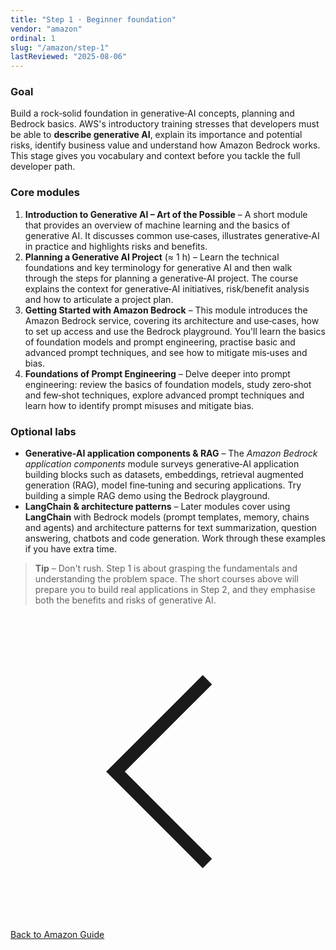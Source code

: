 ```yaml
---
title: "Step 1 · Beginner foundation"
vendor: "amazon"
ordinal: 1
slug: "/amazon/step-1"
lastReviewed: "2025-08-06"
---
```


### Goal

Build a rock‑solid foundation in generative‑AI concepts, planning and Bedrock basics.  AWS's introductory training stresses that developers must be able to **describe generative AI**, explain its importance and potential risks, identify business value and understand how Amazon Bedrock works.  This stage gives you vocabulary and context before you tackle the full developer path.

### Core modules

1. **Introduction to Generative AI – Art of the Possible** – A short module that provides an overview of machine learning and the basics of generative AI.  It discusses common use‑cases, illustrates generative‑AI in practice and highlights risks and benefits.
2. **Planning a Generative AI Project** (≈ 1 h) – Learn the technical foundations and key terminology for generative AI and then walk through the steps for planning a generative‑AI project.  The course explains the context for generative‑AI initiatives, risk/benefit analysis and how to articulate a project plan.
3. **Getting Started with Amazon Bedrock** – This module introduces the Amazon Bedrock service, covering its architecture and use‑cases, how to set up access and use the Bedrock playground.  You'll learn the basics of foundation models and prompt engineering, practise basic and advanced prompt techniques, and see how to mitigate mis‑uses and bias.
4. **Foundations of Prompt Engineering** – Delve deeper into prompt engineering: review the basics of foundation models, study zero‑shot and few‑shot techniques, explore advanced prompt techniques and learn how to identify prompt misuses and mitigate bias.

### Optional labs

* **Generative‑AI application components & RAG** – The *Amazon Bedrock application components* module surveys generative‑AI application building blocks such as datasets, embeddings, retrieval augmented generation (RAG), model fine‑tuning and securing applications.  Try building a simple RAG demo using the Bedrock playground.
* **LangChain & architecture patterns** – Later modules cover using **LangChain** with Bedrock models (prompt templates, memory, chains and agents) and architecture patterns for text summarization, question answering, chatbots and code generation.  Work through these examples if you have extra time.

> **Tip** – Don't rush.  Step 1 is about grasping the fundamentals and understanding the problem space.  The short courses above will prepare you to build real applications in Step 2, and they emphasise both the benefits and risks of generative AI.

<div className="flex justify-center mt-8 not-prose">
  <a href="/developerguide/amazon" className="group inline-flex items-center justify-center px-6 py-3 border border-transparent text-sm font-medium rounded-xl bg-orange-500 hover:opacity-90 transition-all duration-200 shadow-lg hover:shadow-xl transform hover:-translate-y-0.5 no-underline" style={{color: 'white', textDecoration: 'none'}}>
    <svg className="mr-3 h-5 w-5 group-hover:-translate-x-1 transition-transform" fill="none" stroke="currentColor" viewBox="0 0 24 24" style={{color: 'white'}}>
      <path strokeLinecap="round" strokeLinejoin="round" strokeWidth={2} d="M15 19l-7-7 7-7" />
    </svg>
    Back to Amazon Guide
  </a>
</div>
